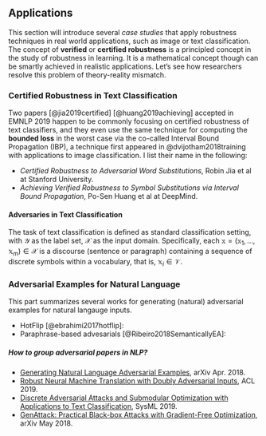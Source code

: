 ## Applications

This section will introduce several *case studies* that apply robustness techniques in real world applications, such as image or text classification.
The concept of **verified** or **certified robustness** is a principled concept in the study of robustness in learning. It is a mathematical concept though can be smartly achieved in realistic applications. Let's see how researchers resolve this problem of theory-reality mismatch.

### Certified Robustness in Text Classification

Two papers [@jia2019certified] [@huang2019achieving] accepted in EMNLP 2019 happen to be commonly focusing on certified robustness of text classifiers, and they even use the same technique for computing the **bounded loss** in the worst case via the co-called Interval Bound Propagation (IBP), a technique first appeared in @dvijotham2018training with applications to image classification. I list their name in the following:

- *Certified Robustness to Adversarial Word Substitutions*, Robin Jia et al at Stanford University.
- *Achieving Verified Robustness to Symbol Substitutions via Interval Bound Propagation*, Po-Sen Huang et al at DeepMind.

#### Adversaries in Text Classification

The task of text classification is defined as standard classification setting, with $\mathcal{Y}$ as the label set, $\mathcal{X}$ as the input domain. Specifically, each $\mathbb{x} = (\mathbb{x}_1, \dots, \mathbb{x}_m) \in \mathcal{X}$ is a discourse (sentence or paragraph) containing a sequence of discrete symbols within a vocabulary, that is, $\mathbb{x}_i \in \mathcal{V}$.

### Adversarial Examples for Natural Language

This part summarizes several works for generating (natural) adversarial
examples for natural langauge inputs.

- HotFlip [@ebrahimi2017hotflip]: 
- Paraphrase-based advesarials [@Ribeiro2018SemanticallyEA]:

##### How to group adversarial papers in NLP?

- [Generating Natural Language Adversarial Examples](https://arxiv.org/pdf/1804.07998.pdf), arXiv Apr. 2018.
- [Robust Neural Machine Translation with Doubly Adversarial Inputs](https://arxiv.org/pdf/1906.02443.pdf), ACL 2019.
- [Discrete Adversarial Attacks and Submodular Optimization with Applications to Text Classification](https://www.sysml.cc/doc/2019/79.pdf), SysML 2019.
- [GenAttack: Practical Black-box Attacks with Gradient-Free Optimization](https://arxiv.org/pdf/1805.11090.pdf), arXiv May 2018.

